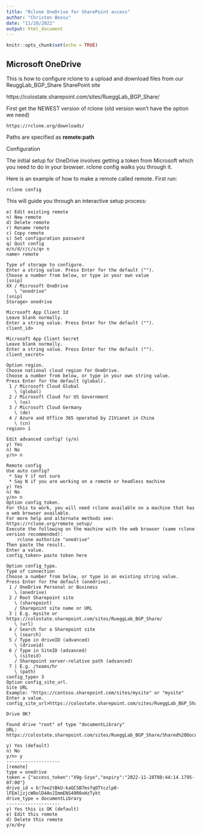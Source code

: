 ---
title: "Rclone OneDrive for SharePoint access"
author: "Christen Bossu"
date: "11/28/2022"
output: html_document
---

```{r setup, include=FALSE}
knitr::opts_chunk$set(echo = TRUE)
```

## Microsoft OneDrive

This is how to configure rclone to a upload and download files from our ReuggLab_BGP_Share SharePoint site

https://colostate.sharepoint.com/sites/RueggLab_BGP_Share/

First get the NEWEST version of rclone (old version won't have the option we need)

```
https://rclone.org/downloads/
```
Paths are specified as __remote:path__

Configuration

The initial setup for OneDrive involves getting a token from Microsoft which you need to do in your browser. rclone config walks you through it.

Here is an example of how to make a remote called remote. First run:

```
rclone config
```

This will guide you through an interactive setup process:

```
e) Edit existing remote
n) New remote
d) Delete remote
r) Rename remote
c) Copy remote
s) Set configuration password
q) Quit config
e/n/d/r/c/s/q> n
name> remote

Type of storage to configure.
Enter a string value. Press Enter for the default ("").
Choose a number from below, or type in your own value
[snip]
XX / Microsoft OneDrive
   \ "onedrive"
[snip]
Storage> onedrive

Microsoft App Client Id
Leave blank normally.
Enter a string value. Press Enter for the default ("").
client_id>

Microsoft App Client Secret
Leave blank normally.
Enter a string value. Press Enter for the default ("").
client_secret>

Option region.
Choose national cloud region for OneDrive.
Choose a number from below, or type in your own string value.
Press Enter for the default (global).
 1 / Microsoft Cloud Global
   \ (global)
 2 / Microsoft Cloud for US Government
   \ (us)
 3 / Microsoft Cloud Germany
   \ (de)
 4 / Azure and Office 365 operated by 21Vianet in China
   \ (cn)
region> 1

Edit advanced config? (y/n)
y) Yes
n) No
y/n> n

Remote config
Use auto config?
 * Say Y if not sure
 * Say N if you are working on a remote or headless machine
y) Yes
n) No
y/n> n
Option config_token.
For this to work, you will need rclone available on a machine that has
a web browser available.
For more help and alternate methods see: https://rclone.org/remote_setup/
Execute the following on the machine with the web browser (same rclone
version recommended):
	rclone authorize "onedrive"
Then paste the result.
Enter a value.
config_token> paste token here

Option config_type.
Type of connection
Choose a number from below, or type in an existing string value.
Press Enter for the default (onedrive).
 1 / OneDrive Personal or Business
   \ (onedrive)
 2 / Root Sharepoint site
   \ (sharepoint)
   / Sharepoint site name or URL
 3 | E.g. mysite or https://colostate.sharepoint.com/sites/RueggLab_BGP_Share/
   \ (url)
 4 / Search for a Sharepoint site
   \ (search)
 5 / Type in driveID (advanced)
   \ (driveid)
 6 / Type in SiteID (advanced)
   \ (siteid)
   / Sharepoint server-relative path (advanced)
 7 | E.g. /teams/hr
   \ (path)
config_type> 3
Option config_site_url.
Site URL
Example: "https://contoso.sharepoint.com/sites/mysite" or "mysite"
Enter a value.
config_site_url>https://colostate.sharepoint.com/sites/RueggLab_BGP_Share/

Drive OK?

Found drive "root" of type "documentLibrary"
URL: https://colostate.sharepoint.com/sites/RueggLab_BGP_Share/Shared%20Documents

y) Yes (default)
n) No
y/n> y
--------------------
[remote]
type = onedrive
token = {"access_token":"X9g-Szyo","expiry":"2022-11-28T08:44:14.1795-07:00"}
drive_id = b!7ee2tBkU-kaQCSB7msfqOTtczlp0-lFEmljzjcW9olD4AnJImmENS49R0xHzTykt
drive_type = documentLibrary
--------------------
y) Yes this is OK (default)
e) Edit this remote
d) Delete this remote
y/e/d>y
```

